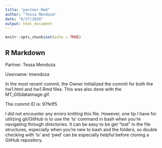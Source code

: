 ```yaml
---
title: "partner.Rmd"
author: "Tessa Mendoza"
date: "8/27/2020"
output: html_document
---
```


```r
knitr::opts_chunk$set(echo = TRUE)
```

## R Markdown

Partner: Tessa Mendoza

Username: tmendoza

In the most recent commit, the Owner initialized the commit for both the hw1.html and hw1.Rmd files. This was also done with the MT_GISdataimage.gif.


The commit ID is: 97fe1f5


I did not encounter any errors knitting this file. However, one tip I have for utilizing git/GitHub is to use the 'ls' command in bash when you're navigating through directories. It can be easy to be get "lost" in the file structures, especially when you're new to bash and the folders, so double checking with 'ls' and 'pwd' can be especially helpful before cloning a GitHub repository. 


